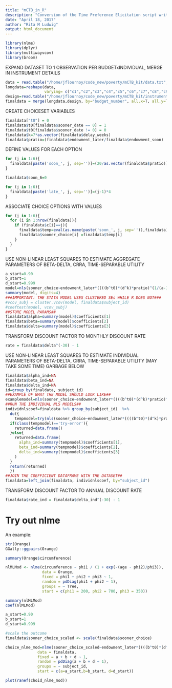 ```yaml
---
title: "mCTB_in_R"
description: "Conversion of the Time Preference Elicitation script written for STATA by Dr. Michael A. Kuhn into R. The mCTB is from Andreoni, Kuhn and Sprenger (2015)."
date: "April 18, 2017"
author: "Rita M Ludwig"
output: html_document
---
```


```r
library(nlme)
library(dplyr)
library(multiwayvcov)
library(broom)
```
EXPAND DATASET TO 1 OBSERVATION PER BUDGETxINDIVIDUAL, MERGE IN INSTRUMENT DETAILS
```r
data = read.table("/home/jflournoy/code_new/poverty/mCTB_kit/data.txt", header=TRUE)
longdata=reshape(data, 
                 varying= c("c1","c2","c3","c4","c5","c6","c7","c8","c9","c10","c11","c12","c13","c14","c15","c16","c17","c18","c19","c20","c21","c22","c23","c24"), v.names="c",timevar="budget_number", times=c("1","2","3","4","5","6","7","8","9","10","11","12","13","14","15","16","17","18","19","20","21","22","23","24"), direction="long")
design=read.table("/home/jflournoy/code_new/poverty/mCTB_kit/instrument_details.txt", header=TRUE)
finaldata = merge(longdata,design, by="budget_number", all.x=T, all.y=T)
```
CREATE CHOICESET VARIABLES
```r
finaldata["t0"] = 0
finaldata$t0[finaldata$sooner_date == 0] = 1
finaldata$t0[finaldata$sooner_date != 0] = 0
finaldata$k=7*as.vector(finaldata$delay_weeks)
finaldata$pratio=(finaldata$endowment_later/finaldata$endowment_soon)
```
DEFINE VALUES FOR EACH OPTION
```r
for (j in 1:6){
  finaldata[paste('soon_', j, sep='')]=(20/as.vector(finaldata$pratio))-(j-1)*(20/as.vector(finaldata$pratio))/5
}

finaldata$soon_6=0

for (j in 1:6){
  finaldata[paste('late_', j, sep='')]=(j-1)*4
}
```
ASSOCIATE CHOICE OPTIONS WITH VALUES
```r
for (j in 1:6){
  for (i in 1:nrow(finaldata)){
    if (finaldata$c[i]==j){
      finaldata$temp=eval(as.name(paste('soon_', j, sep='')),finaldata)
      finaldata$sooner_choice[i] =finaldata$temp[i]
    }
  }
}
```
USE NON-LINEAR LEAST SQUARES TO ESTIMATE AGGREGATE PARAMETERS OF BETA-DELTA, CRRA, TIME-SEPARABLE UTILITY
```r
a_start=0.90
b_start=1
d_start=0.999
model=nls(sooner_choice~endowment_later*((((b^t0)*(d^k)*pratio)^(1/(a-1)))/(1+pratio*((b^t0*d^k)*pratio)^(1/(a-1)))), finaldata, start=list(a=a_start,b=b_start, d=d_start))
summary(model, digits=4)
###IMPORTANT: THE STATA MODEL USES CLUSTERED SEs WHILE R DOES NOT###
#vcov_subj = cluster.vcov(model, finaldata$subject_id)
#coeftest(model, vcov_subj)
##STORE MODEL PARAMS##
finaldata$alpha=summary(model)$coefficients[1]
finaldata$beta=summary(model)$coefficients[2]
finaldata$delta=summary(model)$coefficients[3]
```
TRANSFORM DISCOUNT FACTOR TO MONTHLY DISCOUNT RATE
```r
rate = finaldata$delta^(-30) - 1
```
USE NON-LINEAR LEAST SQUARES TO ESTIMATE INDIVIDUAL PARAMETERS OF BETA-DELTA, CRRA, TIME-SEPARABLE UTILITY (MAY TAKE SOME TIME) GARBAGE BELOW 
```r
finaldata$alpha_ind=NA
finaldata$beta_ind=NA
finaldata$delta_ind=NA
id=group_by(finaldata, subject_id)
##EXAMPLE OF WHAT THE MODEL SHOULD LOOK LIKE##
examplemodel=nls(sooner_choice~endowment_later*((((b^t0)*(d^k)*pratio)^(1/(a-1)))/(1+pratio*((b^t0*d^k)*pratio)^(1/(a-1)))), filter(finaldata, subject_id==1), start=list(a=a_start,b=b_start, d=d_start))
##RUN THE INDIVIDUAL NLS MODELS##
individnlscoef=finaldata %>% group_by(subject_id)  %>% 
  do({
    tempmodel=try(nls(sooner_choice~endowment_later*((((b^t0)*(d^k)*pratio)^(1/(a-1)))/(1+pratio*((b^t0*d^k)*pratio)^(1/(a-1)))), ., start=list(a=a_start,b=b_start, d=d_start)))
  if(class(tempmodel)=='try-error'){
    returned=data.frame()
  }else{
    returned=data.frame(
      alpha_ind=summary(tempmodel)$coefficients[1],
      beta_ind=summary(tempmodel)$coefficients[2],
      delta_ind=summary(tempmodel)$coefficients[3]
    )
  }
  return(returned)
  })
##JOIN THE COEFFICIENT DATAFRAME WITH THE DATASET##
finaldata=left_join(finaldata, individnlscoef, by="subject_id")
```
TRANSFORM DISCOUNT FACTOR TO ANNUAL DISCOUNT RATE
```r
finaldata$rate_ind = finaldata$delta_ind^(-30) - 1
```

# Try out nlme

An example:

```r
str(Orange)
GGally::ggpairs(Orange)

summary(Orange$circumference)

nlMLMod <- nlme(circumference ~ phi1 / (1 + exp(-(age - phi2)/phi3)),
                data = Orange,
                fixed = phi1 + phi2 + phi3 ~ 1,
                random = pdDiag(phi1 + phi2 ~ 1),
                groups = ~ Tree,
                start = c(phi1 = 200, phi2 = 700, phi3 = 350))

summary(nlMLMod)
coef(nlMLMod)
```


```r
a_start=0.90
b_start=1
d_start=0.999

#scale the outcome
finaldata$sooner_choice_scaled <- scale(finaldata$sooner_choice)

choice_nlme_mod=nlme(sooner_choice_scaled~endowment_later*((((b^t0)*(d^k)*pratio)^(1/(a-1)))/(1+pratio*((b^t0*d^k)*pratio)^(1/(a-1)))), 
              data = finaldata, 
              fixed = a + b + d ~ 1,
              random = pdDiag(a + b + d ~ 1),
              groups = ~ subject_id,
              start = c(a=a_start,b=b_start, d=d_start))

plot(ranef(choid_nlme_mod))

```